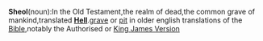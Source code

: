 '''Sheol'''(noun):In the Old Testament,the realm of dead,the common grave of mankind,translated '''[[Hell]]'''.[[grave]] or [[pit]] in older english translations of the [[Bible]],notably the Authorised or [[King James Version]]
